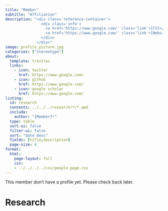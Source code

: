 ```yaml
---
title: "Member"
subtitle: "Affiliation"
description: "<div class='reference-container'>
                <div class='info'>
                  <a href='https://www.google.com/' class='link'>[CV]</a> 
                  <a href='https://www.google.com/' class='link'>[Website]</a>
                </div>
              </div>"
image: profile_picture.jpg
categories: ["stereotype"]
about:
  template: trestles
  links:
    - icon: twitter
      href: https://www.google.com/
    - icon: github
      href: https://www.google.com/
    - icon: google scholar
      href: https://www.google.com/
listing:
  id: research
  contents: ../../../research/*/*.qmd  
  include:
    author: "{Member}*" 
  type: table
  sort-ui: false
  filter-ui: false
  sort: "date desc"  
  fields: [title,description]  
  page-size: 4
format:
  html:
    page-layout: full
    css: 
    - ../../../../css/people-page.css
---
```


This member don't have a profile yet. Please check back later.

# Research

::: {#research}
:::
